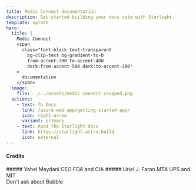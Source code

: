 ```yaml
---
title: Medic Connect documentation
description: Get started building your docs site with Starlight.
template: splash
hero:
  title: |
    Medic Connect 
    <span
      class="font-black text-transparent
        bg-clip-text bg-gradient-to-b
        from-accent-700 to-accent-400
        dark:from-accent-500 dark:to-accent-200"
    >
      documentation
    </span>
  image:
    file: ../../assets/medic-connect-cropped.png
  actions:
    - text: To Docs
      link: /azure-web-app/getting-started-app/
      icon: right-arrow
      variant: primary
    - text: Read the Starlight docs
      link: https://starlight.astro.build
      icon: external
---
```



#### Credits

<CardGrid>
  <Card>
   ##### Yahel Maydani
   CEO FDA and CIA
  </Card>
  <Card>
  ##### Uriel J. Faran
  MTA UPS and MIT 
  </Card>
</CardGrid>
  <Aside title="Caution!" type="danger">
   Don't ask about Bubble
  </Aside>
